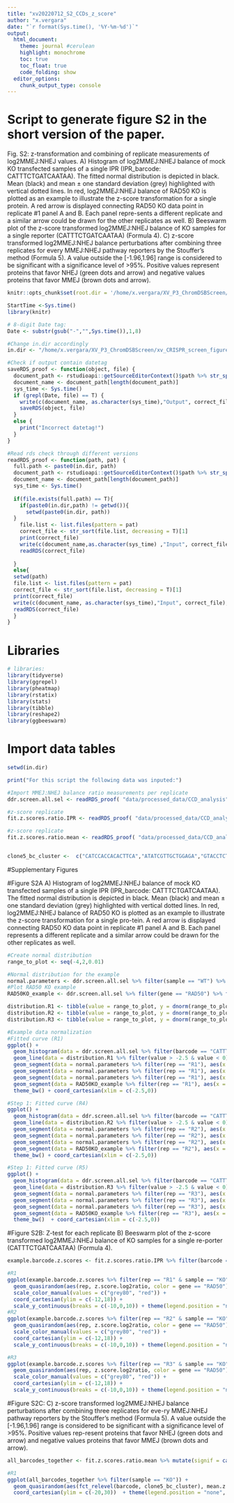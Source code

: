 ```yaml
---
title: "xv20220712_S2_CCDs_z_score"
author: "x.vergara"
date: "`r format(Sys.time(), '%Y-%m-%d')`"
output:
  html_document:
    theme: journal #cerulean
    highlight: monochrome
    toc: true
    toc_float: true
    code_folding: show
  editor_options:
    chunk_output_type: console
---
```

# Script to generate figure S2 in the short version of the paper.

Fig. S2: z-transformation and combining of replicate measurements of log2MMEJ:NHEJ values. A) Histogram of log2MMEJ:NHEJ balance of mock KO transfected samples of a single IPR (IPR_barcode: CATTTCTGATCAATAA). The fitted normal distribution is depicted in black. Mean (black) and mean ± one standard deviation (grey) highlighted with vertical dotted lines. In red, log2MMEJ:NHEJ balance of RAD50 KO is plotted as an example to illustrate the z-score transformation for a single protein. A red arrow is displayed connecting RAD50 KO data point in replicate #1 panel A and B. Each panel repre-sents a different replicate and a similar arrow could be drawn for the other replicates as well. B) Beeswarm plot of the z-score transformed log2MMEJ:NHEJ balance of KO samples for a single reporter (CATTTCTGATCAATAA) (Formula 4). C) z-score transformed log2MMEJ:NHEJ balance perturbations after combining three replicates for every MMEJ:NHEJ pathway reporters by the Stouffer’s method (Formula 5). A value outside the [-1.96,1.96] range is considered to be significant with a significance level of >95%. Positive values represent proteins that favor NHEJ (green dots and arrow) and negative values proteins that favor MMEJ (brown dots and arrow).

```r
knitr::opts_chunk$set(root.dir = '/home/x.vergara/XV_P3_ChromDSBScreen/xv_CRISPR_screen_figures/rmarkdown/xv20210920_paper_scripts/short_version/knit_html/')

StartTime <-Sys.time()
library(knitr)

# 8-digit Date tag:
Date <- substr(gsub("-","",Sys.time()),1,8)

#Change in.dir accordingly
in.dir <- "/home/x.vergara/XV_P3_ChromDSBScreen/xv_CRISPR_screen_figures/"

#Check if output contain datetag
saveRDS_proof <- function(object, file) {
  document_path <- rstudioapi::getSourceEditorContext()$path %>% str_split(pattern = "/") %>% unlist()
  document_name <- document_path[length(document_path)]
  sys_time <- Sys.time()
  if (grepl(Date, file) == T) {
    write(c(document_name, as.character(sys_time),"Output", correct_file), file = paste0(in.dir,"log"), ncolumns = 4, sep = "\t", append = T)
    saveRDS(object, file)
  }
  else {
    print("Incorrect datetag!")
  }
}

#Read rds check through different versions
readRDS_proof <- function(path, pat) {
  full.path <- paste0(in.dir, path)
  document_path <- rstudioapi::getSourceEditorContext()$path %>% str_split(pattern = "/") %>% unlist()
  document_name <- document_path[length(document_path)]
  sys_time <- Sys.time()
  
  if(file.exists(full.path) == T){
    if(paste0(in.dir,path) != getwd()){
      setwd(paste0(in.dir, path))
  }
    file.list <- list.files(pattern = pat)
    correct_file <- str_sort(file.list, decreasing = T)[1]
    print(correct_file)
    write(c(document_name,as.character(sys_time) ,"Input", correct_file), file = paste0(in.dir,"log"), ncolumns = 4, sep = "\t", append = T)
    readRDS(correct_file)
    
  }
  else{
  setwd(path)
  file.list <- list.files(pattern = pat)
  correct_file <- str_sort(file.list, decreasing = T)[1]
  print(correct_file)
  write(c(document_name, as.character(sys_time),"Input", correct_file),file = paste0(in.dir,"log"), ncolumns = 4, sep = "\t", append = T)
  readRDS(correct_file)
  }
}
```


# Libraries
```r
# libraries:
library(tidyverse)
library(ggrepel)
library(pheatmap)
library(rstatix)
library(stats)
library(tibble)
library(reshape2)
library(ggbeeswarm)
```

# Import data tables
```r
setwd(in.dir)

print("For this script the following data was inputed:")

#Import MMEJ:NHEJ balance ratio measurements per replicate
ddr.screen.all.sel <- readRDS_proof( "data/processed_data/CCD_analysis","raw_data")

#z-score replicate
fit.z.scores.ratio.IPR <- readRDS_proof( "data/processed_data/CCD_analysis","z_test_per_replicate")

#z-score replicate
fit.z.scores.ratio.mean <- readRDS_proof( "data/processed_data/CCD_analysis","z_test_final")


clone5_bc_cluster <-  c("CATCCACCACACTTCA","ATATCGTTGCTGGAGA","GTACCTCTCGATAGTG","TCTTTTGAGGAGCTGA","CATTTCTGATCAATAA","TGGCCAATATTTGTCT","ACTGTCGAGTTGTCCG","GAGCGCGTCACCGGGT","GCGCACCCTTTAATTG","ACCCCTAAAGGCGCTG","CGGCCTGAAGGTCAGG","AGAAAATAATATGACG","TTGAACGCGGGCTCGG","CCGGGGACGTATGCAC","GCTAACATCACGAATC","ATACTATATTTAACGG","TATGGCTGTCGGGTAG","AGGGCGTAAAATATTT","TGTCCCTTAGTACTTT")
```

#Supplementary Figures

#Figure S2A
A) Histogram of log2MMEJ:NHEJ balance of mock KO transfected samples of a single IPR (IPR_barcode: CATTTCTGATCAATAA). The fitted normal distribution is depicted in black. Mean (black) and mean ± one standard deviation (grey) highlighted with vertical dotted lines. In red, log2MMEJ:NHEJ balance of RAD50 KO is plotted as an example to illustrate the z-score transformation for a single pro-tein. A red arrow is displayed connecting RAD50 KO data point in replicate #1 panel A and B. Each panel represents a different replicate and a similar arrow could be drawn for the other replicates as well. 

```r
#Create normal distribution
range_to_plot <- seq(-4,2,0.01)

#Normal distribution for the example
normal.parameters <- ddr.screen.all.sel %>% filter(sample == "WT") %>% filter(barcode == "CATTTCTGATCAATAA") %>% dplyr::group_by(rep) %>% dplyr::summarise(wt.log2MMEJNHEJratio = mean(log2MMEJNHEJratio, na.rm = T), sd.wt.log2MMEJNHEJratio = sd(log2MMEJNHEJratio, na.rm = T))
#Plot RAD50 KO example
RAD50KO_example <- ddr.screen.all.sel %>% filter(gene == "RAD50") %>% filter(barcode == "CATTTCTGATCAATAA")

distribution.R1 <- tibble(value = range_to_plot, y = dnorm(range_to_plot, mean = normal.parameters$wt.log2MMEJNHEJratio[1], sd = normal.parameters$sd.wt.log2MMEJNHEJratio[1]))
distribution.R2 <- tibble(value = range_to_plot, y = dnorm(range_to_plot, mean = normal.parameters$wt.log2MMEJNHEJratio[2], sd = normal.parameters$sd.wt.log2MMEJNHEJratio[2]))
distribution.R3 <- tibble(value = range_to_plot, y = dnorm(range_to_plot, mean = normal.parameters$wt.log2MMEJNHEJratio[3], sd = normal.parameters$sd.wt.log2MMEJNHEJratio[3]))

#Example data normalization 
#Fitted curve (R1)
ggplot() + 
  geom_histogram(data = ddr.screen.all.sel %>% filter(barcode == "CATTTCTGATCAATAA" & rep == "R1" & sample == "WT"), aes(log2MMEJNHEJratio), fill = "grey80", bins = 40) + 
  geom_line(data = distribution.R1 %>% filter(value > -2.5 & value < 0), aes(value,2*y), color = "black", size = 1) + 
  geom_segment(data = normal.parameters %>% filter(rep == "R1"), aes(x = wt.log2MMEJNHEJratio + sd.wt.log2MMEJNHEJratio, y = 0, xend = wt.log2MMEJNHEJratio + sd.wt.log2MMEJNHEJratio, yend = 6), color = "grey50", size = 1)  + 
  geom_segment(data = normal.parameters %>% filter(rep == "R1"), aes(x = wt.log2MMEJNHEJratio - sd.wt.log2MMEJNHEJratio, y = 0, xend = wt.log2MMEJNHEJratio - sd.wt.log2MMEJNHEJratio, yend = 6), color = "grey50", size = 1) +
  geom_segment(data = normal.parameters %>% filter(rep == "R1"), aes(x = wt.log2MMEJNHEJratio, y = 0, xend = wt.log2MMEJNHEJratio, yend = 7), color = "black", size = 1) +
  geom_segment(data = RAD50KO_example %>% filter(rep == "R1"), aes(x = log2MMEJNHEJratio, y = 0, xend = log2MMEJNHEJratio, yend = 7), color = "red", size = 1) +
  theme_bw() + coord_cartesian(xlim = c(-2.5,0))

#Step 1: Fitted curve (R4)
ggplot() + 
  geom_histogram(data = ddr.screen.all.sel %>% filter(barcode == "CATTTCTGATCAATAA" & rep == "R2" & sample == "WT"), aes(log2MMEJNHEJratio), fill = "grey80", bins = 40) + 
  geom_line(data = distribution.R2 %>% filter(value > -2.5 & value < 0), aes(value,2*y), color = "black", size = 1) + 
  geom_segment(data = normal.parameters %>% filter(rep == "R2"), aes(x = wt.log2MMEJNHEJratio + sd.wt.log2MMEJNHEJratio, y = 0, xend = wt.log2MMEJNHEJratio + sd.wt.log2MMEJNHEJratio, yend = 6), color = "grey50", size = 1)  + 
  geom_segment(data = normal.parameters %>% filter(rep == "R2"), aes(x = wt.log2MMEJNHEJratio - sd.wt.log2MMEJNHEJratio, y = 0, xend = wt.log2MMEJNHEJratio - sd.wt.log2MMEJNHEJratio, yend = 6), color = "grey50", size = 1) +
  geom_segment(data = normal.parameters %>% filter(rep == "R2"), aes(x = wt.log2MMEJNHEJratio, y = 0, xend = wt.log2MMEJNHEJratio, yend = 7), color = "black", size = 1) +
  geom_segment(data = RAD50KO_example %>% filter(rep == "R2"), aes(x = log2MMEJNHEJratio, y = 0, xend = log2MMEJNHEJratio, yend = 7), color = "red", size = 1) +
  theme_bw() + coord_cartesian(xlim = c(-2.5,0))

#Step 1: Fitted curve (R5)
ggplot() + 
  geom_histogram(data = ddr.screen.all.sel %>% filter(barcode == "CATTTCTGATCAATAA" & rep == "R3"& sample == "WT"), aes(log2MMEJNHEJratio), fill = "grey80", bins = 40) + 
  geom_line(data = distribution.R3 %>% filter(value > -2.5 & value < 0), aes(value,2*y), color = "black", size = 1) + 
  geom_segment(data = normal.parameters %>% filter(rep == "R3"), aes(x = wt.log2MMEJNHEJratio + sd.wt.log2MMEJNHEJratio, y = 0, xend = wt.log2MMEJNHEJratio + sd.wt.log2MMEJNHEJratio, yend = 6), color = "grey50", size = 1)  + 
  geom_segment(data = normal.parameters %>% filter(rep == "R3"), aes(x = wt.log2MMEJNHEJratio - sd.wt.log2MMEJNHEJratio, y = 0, xend = wt.log2MMEJNHEJratio - sd.wt.log2MMEJNHEJratio, yend = 6), color = "grey50", size = 1) +
  geom_segment(data = normal.parameters %>% filter(rep == "R3"), aes(x = wt.log2MMEJNHEJratio, y = 0, xend = wt.log2MMEJNHEJratio, yend = 7), color = "black", size = 1) +
  geom_segment(data = RAD50KO_example %>% filter(rep == "R3"), aes(x = log2MMEJNHEJratio, y = 0, xend = log2MMEJNHEJratio, yend = 7), color = "red", size = 1) +
  theme_bw()  + coord_cartesian(xlim = c(-2.5,0))
```


#Figure S2B: Z-test for each replicate
B) Beeswarm plot of the z-score transformed log2MMEJ:NHEJ balance of KO samples for a single re-porter (CATTTCTGATCAATAA) (Formula 4).

```r
example.barcode.z.scores <- fit.z.scores.ratio.IPR %>% filter(barcode == "CATTTCTGATCAATAA") %>% mutate(signif = case_when(z.score.log2ratio > 1.95 ~ "NHEJ", z.score.log2ratio < -1.95 ~ "MMEJ", T ~ "none"))

#R1
ggplot(example.barcode.z.scores %>% filter(rep == "R1" & sample == "KO")) +
  geom_quasirandom(aes(rep, z.score.log2ratio, color = gene == "RAD50")) + theme_bw() + 
  scale_color_manual(values = c("grey80", "red")) +
  coord_cartesian(ylim = c(-12,18)) +
  scale_y_continuous(breaks = c(-10,0,10)) + theme(legend.position = "none")
#R2
ggplot(example.barcode.z.scores %>% filter(rep == "R2" & sample == "KO")) +
  geom_quasirandom(aes(rep, z.score.log2ratio, color = gene == "RAD50")) + theme_bw() + 
  scale_color_manual(values = c("grey80", "red")) +
  coord_cartesian(ylim = c(-12,18)) +
  scale_y_continuous(breaks = c(-10,0,10)) + theme(legend.position = "none")

#R3
ggplot(example.barcode.z.scores %>% filter(rep == "R3" & sample == "KO")) +
  geom_quasirandom(aes(rep, z.score.log2ratio, color = gene == "RAD50")) + theme_bw() + 
  scale_color_manual(values = c("grey80", "red")) +
  coord_cartesian(ylim = c(-12,18)) +
  scale_y_continuous(breaks = c(-10,0,10)) + theme(legend.position = "none")

```

#Figure S2C:
C) z-score transformed log2MMEJ:NHEJ balance perturbations after combining three replicates for eve-ry MMEJ:NHEJ pathway reporters by the Stouffer’s method (Formula 5). A value outside the [-1.96,1.96] range is considered to be significant with a significance level of >95%. Positive values rep-resent proteins that favor NHEJ (green dots and arrow) and negative values proteins that favor MMEJ (brown dots and arrow).
```r
all_barcodes_together <- fit.z.scores.ratio.mean %>% mutate(signif = case_when(mean.z.score.IPR > 1.95 ~ "NHEJ", mean.z.score.IPR < -1.95 ~ "MMEJ", T ~ "none"))

#R1
ggplot(all_barcodes_together %>% filter(sample == "KO")) +
  geom_quasirandom(aes(fct_relevel(barcode, clone5_bc_cluster), mean.z.score.IPR, color = signif)) + theme_bw() + scale_color_manual(values = c("#8c510a","#01665e","grey80")) +
  coord_cartesian(ylim = c(-20,30))  + theme(legend.position = "none", axis.text.x = element_text(angle = 90)) 

```
